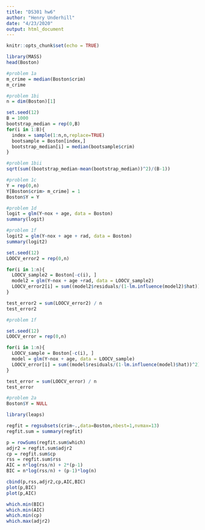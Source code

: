 ```yaml
---
title: "DS301 hw6"
author: "Henry Underhill"
date: "4/23/2020"
output: html_document
---
```


```r
knitr::opts_chunk$set(echo = TRUE)
```

```r
library(MASS)
head(Boston)
```

```r
#problem 1a
m_crime = median(Boston$crim)
m_crime
```

```r
#problem 1bi
n = dim(Boston)[1]

set.seed(12)
B = 1000
bootstrap_median = rep(0,B)
for(i in 1:B){
  index = sample(1:n,n,replace=TRUE)
  bootsample = Boston[index,]
  bootstrap_median[i] = median(bootsample$crim)
}
```

```r
#problem 1bii
sqrt(sum((bootstrap_median-mean(bootstrap_median))^2)/(B-1))
```

```r
#problem 1c
Y = rep(0,n)
Y[Boston$crim> m_crime] = 1
Boston$Y = Y
```

```r
#problem 1d
logit = glm(Y~nox + age, data = Boston)
summary(logit)
```

```r
#problem 1f
logit2 = glm(Y~nox + age + rad, data = Boston)
summary(logit2)

set.seed(12)
LOOCV_error2 = rep(0,n)

for(i in 1:n){
  LOOCV_sample2 = Boston[-c(i), ]
  model2 = glm(Y~nox + age +rad, data = LOOCV_sample2)
  LOOCV_error2[i] = sum((model2$residuals/(1-lm.influence(model2)$hat))^2)
}

test_error2 = sum(LOOCV_error2) / n
test_error2
```

```r
#problem 1f

set.seed(12)
LOOCV_error = rep(0,n)

for(i in 1:n){
  LOOCV_sample = Boston[-c(i), ]
  model = glm(Y~nox + age, data = LOOCV_sample)
  LOOCV_error[i] = sum((model$residuals/(1-lm.influence(model)$hat))^2)
}

test_error = sum(LOOCV_error) / n
test_error
```


```r
#problem 2a
Boston$Y = NULL

library(leaps)

regfit = regsubsets(crim~.,data=Boston,nbest=1,nvmax=13)
regfit.sum = summary(regfit)

p = rowSums(regfit.sum$which)
adjr2 = regfit.sum$adjr2
cp = regfit.sum$cp
rss = regfit.sum$rss
AIC = n*log(rss/n) + 2*(p-1)
BIC = n*log(rss/n) + (p-1)*log(n)

cbind(p,rss,adjr2,cp,AIC,BIC)
plot(p,BIC)
plot(p,AIC)

which.min(BIC)
which.min(AIC)
which.min(cp)
which.max(adjr2)
```

